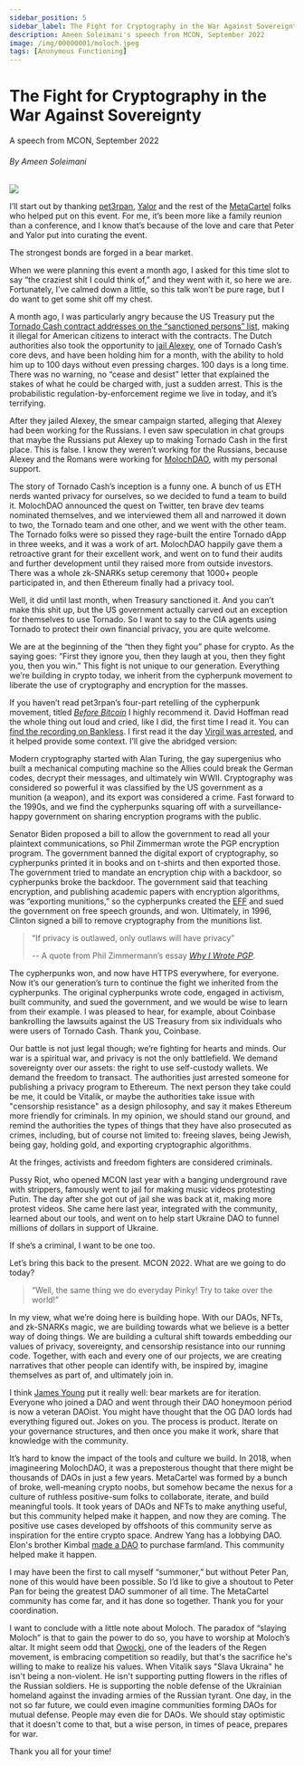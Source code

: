 ```yaml
---
sidebar_position: 5
sidebar_label: The Fight for Cryptography in the War Against Sovereignty
description: Ameen Soleimani's speech from MCON, September 2022
image: /img/00000001/moloch.jpeg
tags: [Anonymous Functioning]
---
```



# The Fight for Cryptography in the War Against Sovereignty
<span class="doc-subtitle">A speech from MCON, September 2022</span>

###### By Ameen Soleimani

<ImgUp className="img-up" />
<div class="header"><img src={Header} /></div>
<ImgDown className="img-down" />

​​I’ll start out by thanking [pet3rpan](https://twitter.com/pet3rpan_), [Yalor](https://twitter.com/YalorMewn) and the rest of the [MetaCartel](https://www.metacartel.org/) folks who helped put on this event. For me, it’s been more like a family reunion than a conference, and I know that’s because of the love and care that Peter and Yalor put into curating the event.

​​​The strongest bonds are forged in a bear market.

When we were planning this event a month ago, I asked for this time slot to say “the craziest shit I could think of,” and they went with it, so here we are. Fortunately, I’ve calmed down a little, so this talk won’t be pure rage, but I do want to get some shit off my chest. 

​​​A month ago, I was particularly angry because the US Treasury put the [Tornado Cash contract addresses on the “sanctioned persons” list](https://home.treasury.gov/news/press-releases/jy0916), making it illegal for American citizens to interact with the contracts. The Dutch authorities also took the opportunity to [jail Alexey](https://www.coindesk.com/policy/2022/08/12/netherlands-arrests-suspected-tornado-cash-developer/), one of Tornado Cash’s core devs, and have been holding him for a month, with the ability to hold him up to 100 days without even pressing charges. 100 days is a long time. There was no warning, no “cease and desist” letter that explained the stakes of what he could be charged with, just a sudden arrest. This is the probabilistic regulation-by-enforcement regime we live in today, and it’s terrifying.

​​​After they jailed Alexey, the smear campaign started, alleging that Alexey had been working for the Russians. I even saw speculation in chat groups that maybe the Russians put Alexey up to making Tornado Cash in the first place. This is false. I know they weren’t working for the Russians, because Alexey and the Romans were working for [MolochDAO](https://molochdao.com/), with my personal support.

​The story of Tornado Cash’s inception is a funny one. A bunch of us ETH nerds wanted privacy for ourselves, so we decided to fund a team to build it. MolochDAO announced the quest on Twitter, ten brave dev teams nominated themselves, and we interviewed them all and narrowed it down to two, the Tornado team and one other, and we went with the other team. The Tornado folks were so pissed they rage-built the entire Tornado dApp in three weeks, and it was a work of art. MolochDAO happily gave them a retroactive grant for their excellent work, and went on to fund their audits and further development until they raised more from outside investors. There was a whole zk-SNARKs setup ceremony that 1000+ people participated in, and then Ethereum finally had a privacy tool.

​Well, it did until last month, when Treasury sanctioned it. And you can’t make this shit up, but the US government actually carved out an exception for themselves to use Tornado. So I want to say to the CIA agents using Tornado to protect their own financial privacy, you are quite welcome.

​We are at the beginning of the “then they fight you” phase for crypto. As the saying goes: “First they ignore you, then they laugh at you, then they fight you, then you win.” This fight is not unique to our generation. Everything we’re building in crypto today, we inherit from the cypherpunk movement to liberate the use of cryptography and encryption for the masses.

​If you haven’t read pet3rpan’s four-part retelling of the cypherpunk movement, titled *[Before Bitcoin](https://pet3rpan.medium.com/history-of-things-before-bitcoin-cryptocurrency-part-one-e199f02ca380)* I highly recommend it. David Hoffman read the whole thing out loud and cried, like I did, the first time I read it. You can [find the recording on Bankless](https://www.youtube.com/watch?v=9RT2kgzRjYk). I first read it the day [Virgil was arrested](https://www.justice.gov/usao-sdny/pr/manhattan-us-attorney-announces-arrest-united-states-citizen-assisting-north-korea), and it helped provide some context. I’ll give the abridged version:

​Modern cryptography started with Alan Turing, the gay supergenius who built a mechanical computing machine so the Allies could break the German codes, decrypt their messages, and ultimately win WWII. Cryptography was considered so powerful it was classified by the US government as a munition (a weapon), and its export was considered a crime. Fast forward to the 1990s, and we find the cypherpunks squaring off with a surveillance-happy government on sharing encryption programs with the public. 
​​

​​Senator Biden proposed a bill to allow the government to read all your plaintext communications, so Phil Zimmerman wrote the PGP encryption program. The government banned the digital export of cryptography, so cypherpunks printed it in books and on t-shirts and then exported those. The government tried to mandate an encryption chip with a backdoor, so cypherpunks broke the backdoor. The government said that teaching encryption, and publishing academic papers with encryption algorithms, was “exporting munitions,” so the cypherpunks created the [EFF](https://www.eff.org/) and sued the government on free speech grounds, and won. Ultimately, in 1996, Clinton signed a bill to remove cryptography from the munitions list.

> ​“If privacy is outlawed, only outlaws will have privacy”
>
> -- A quote from Phil Zimmermann’s essay *[Why I Wrote PGP](https://www.philzimmermann.com/EN/essays/WhyIWrotePGP.html)*.

​​The cypherpunks won, and now have HTTPS everywhere, for everyone. Now it’s our generation’s turn to continue the fight we inherited from the cypherpunks. The original cypherpunks wrote code, engaged in activism, built community, and sued the government, and we would be wise to learn from their example. I was pleased to hear, for example, about Coinbase bankrolling the lawsuits against the US Treasury from six individuals who were users of Tornado Cash. Thank you, Coinbase.
​​

​​Our battle is not just legal though; we’re fighting for hearts and minds. Our war is a spiritual war, and privacy is not the only battlefield. We demand sovereignty over our assets: the right to use self-custody wallets. We demand the freedom to transact. The authorities just arrested someone for publishing a privacy program to Ethereum. The next person they take could be me, it could be Vitalik, or maybe the authorities take issue with "censorship resistance" as a design philosophy, and say it makes Ethereum more friendly for criminals. In my opinion, we should stand our ground, and remind the authorities the types of things that they have also prosecuted as crimes, including, but of course not limited to: freeing slaves, being Jewish, being gay, holding gold, and exporting cryptographic algorithms.

​​At the fringes, activists and freedom fighters are considered criminals.

​​Pussy Riot, who opened MCON last year with a banging underground rave with strippers, famously went to jail for making music videos protesting Putin. The day after she got out of jail she was back at it, making more protest videos. She came here last year, integrated with the community, learned about our tools, and went on to help start Ukraine DAO to funnel millions of dollars in support of Ukraine.

​If she’s a criminal, I want to be one too.

​​Let’s bring this back to the present. MCON 2022. What are we going to do today?

> ​“Well, the same thing we do everyday Pinky! Try to take over the world!”

​In my view, what we’re doing here is building hope. With our DAOs, NFTs, and zk-SNARKs magic, we are building towards what we believe is a better way of doing things. We are building a cultural shift towards embedding our values of privacy, sovereignty, and censorship resistance into our running code. Together, with each and every one of our projects, we are creating narratives that other people can identify with, be inspired by, imagine themselves as part of, and ultimately join in.

​I think [James Young](https://twitter.com/jamesyoung) put it really well: bear markets are for iteration. Everyone who joined a DAO and went through their DAO honeymoon period is now a veteran DAOist. You might have thought that the OG DAO lords had everything figured out. Jokes on you. The process is product. Iterate on your governance structures, and then once you make it work, share that knowledge with the community.

​It’s hard to know the impact of the tools and culture we build. In 2018, when imagineering MolochDAO, it was a preposterous thought that there might be thousands of DAOs in just a few years. MetaCartel was formed by a bunch of broke, well-meaning crypto noobs, but somehow became the nexus for a culture of ruthless positive-sum folks to collaborate, iterate, and build meaningful tools. It took years of DAOs and NFTs to make anything useful, but this community helped make it happen, and now they are coming. The positive use cases developed by offshoots of this community serve as inspiration for the entire crypto space. Andrew Yang has a lobbying DAO. Elon's brother Kimbal [made a DAO](https://dao.biggreen.org/) to purchase farmland. This community helped make it happen.

​I may have been the first to call myself “summoner,” but without Peter Pan, none of this would have been possible. So I’d like to give a shoutout to Peter Pan for being the greatest DAO summoner of all time. The MetaCartel community has come far, and it has done so together. Thank you for your coordination.

​I want to conclude with a little note about Moloch. The paradox of “slaying Moloch” is that to gain the power to do so, you have to worship at Moloch’s altar. It might seem odd that [Owocki](https://twitter.com/owocki), one of the leaders of the Regen movement, is embracing competition so readily, but that's the sacrifice he's willing to make to realize his values. When Vitalik says "Slava Ukraina" he isn't being a non-violent. He isn't supporting putting flowers in the rifles of the Russian soldiers. He is supporting the noble defense of the Ukrainian homeland against the invading armies of the Russian tyrant. One day, in the not so far future, we could even imagine communities forming DAOs for mutual defense. People may even die for DAOs. We should stay optimistic that it doesn't come to that, but a wise person, in times of peace, prepares for war.

​Thank you all for your time!